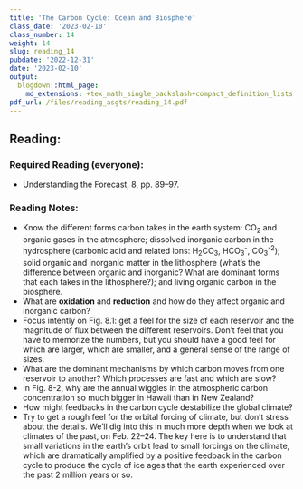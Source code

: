 ```yaml
---
title: 'The Carbon Cycle: Ocean and Biosphere'
class_date: '2023-02-10'
class_number: 14
weight: 14
slug: reading_14
pubdate: '2022-12-31'
date: '2023-02-10'
output:
  blogdown::html_page:
    md_extensions: +tex_math_single_backslash+compact_definition_lists
pdf_url: /files/reading_asgts/reading_14.pdf
---
```

## Reading:

### Required Reading (everyone):

* Understanding the Forecast, 8, pp. 89--97.

### Reading Notes:

* Know the different forms carbon takes in the earth system: CO~2~ and 
  organic gases in the atmosphere; dissolved inorganic carbon in the 
  hydrosphere (carbonic acid and related ions: H~2~CO~3~, 
  HCO~3~^-^, CO~3~^-2^); solid organic and inorganic matter in the 
  lithosphere (what's the difference between organic and inorganic? What are 
  dominant forms that each takes in the lithosphere?); and living organic 
  carbon in the biosphere.
* What are **oxidation** and **reduction** and how do they affect organic and 
  inorganic carbon?
* Focus intently on Fig. 8.1: get a feel for the size of each reservoir and the 
  magnitude of flux between the different reservoirs. Don't feel that you have 
  to memorize the numbers, but you should have a good feel for which are larger, 
  which are smaller, and a general sense of the range of sizes.
* What are the dominant mechanisms by which carbon moves from one reservoir to 
  another? Which processes are fast and which are slow?
* In Fig. 8-2, why are the annual wiggles in the atmospheric carbon 
  concentration so much bigger in Hawaii than in New Zealand?
* How might feedbacks in the carbon cycle destabilize the global climate?
* Try to get a rough feel for the orbital forcing of climate, but don't stress 
  about the details. We'll dig into this in much more depth when we look at 
  climates of the past, on 
  Feb. 22--24. 
  The key here is to understand that small variations in the earth's orbit lead 
  to small forcings on the climate, which are dramatically amplified by a 
  positive feedback in the carbon cycle to produce the cycle of ice ages that 
  the earth experienced over the past 2 million years or so.
